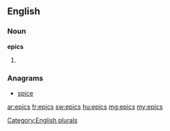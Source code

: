 ==English==

===Noun===
'''epics'''

# {{plural of|[[epic]]}}

===Anagrams===
* [[spice#English|spice]]

[[Category:English plurals]]

[[ar:epics]]
[[fr:epics]]
[[sw:epics]]
[[hu:epics]]
[[mg:epics]]
[[my:epics]]